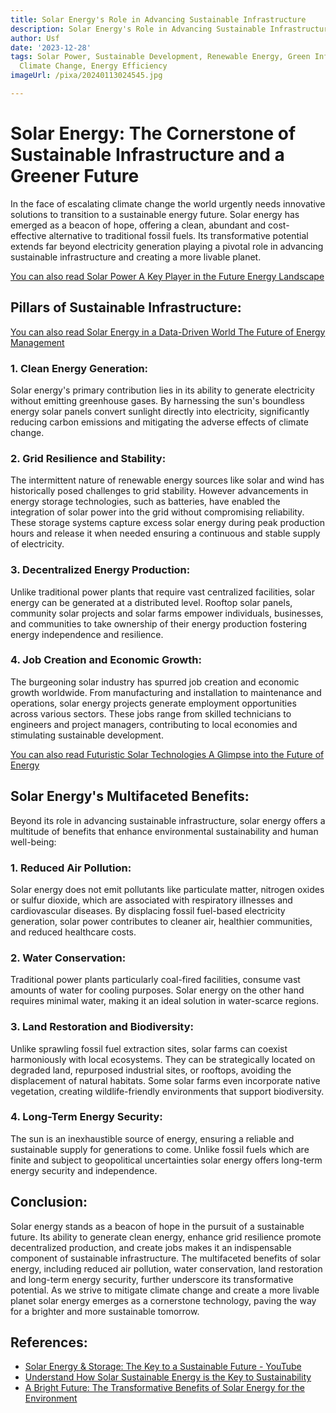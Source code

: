 ```yaml
---
title: Solar Energy's Role in Advancing Sustainable Infrastructure
description: Solar Energy's Role in Advancing Sustainable Infrastructure
author: Usf
date: '2023-12-28'
tags: Solar Power, Sustainable Development, Renewable Energy, Green Infrastructure,
  Climate Change, Energy Efficiency
imageUrl: /pixa/20240113024545.jpg

---
```

# Solar Energy: The Cornerstone of Sustainable Infrastructure and a  Greener Future

In the face  of escalating climate change the world urgently needs  innovative solutions to transition to a sustainable energy future. Solar energy  has emerged  as a  beacon of hope, offering a clean, abundant and cost-effective alternative to traditional fossil fuels. Its transformative potential extends far beyond electricity generation playing a pivotal role in advancing sustainable infrastructure and creating a more livable planet.

[You can also read Solar Power A Key Player  in the Future Energy  Landscape](Solar%20Power%20A%20Key%20Player%20in%20the%20Future%20Energy%20Landscape)


## Pillars of Sustainable Infrastructure:

[You can also read Solar Energy in a Data-Driven  World The Future of Energy Management](Solar%20Energy%20in%20a%20Data-Driven%20World%20The%20Future%20of%20Energy%20Management)


### 1. Clean Energy Generation:

Solar  energy's primary  contribution lies in  its ability to generate electricity without emitting greenhouse gases. By harnessing the sun's boundless  energy solar panels convert sunlight directly into electricity,  significantly reducing carbon  emissions and mitigating  the adverse effects  of climate change.

### 2. Grid Resilience and Stability:

The intermittent nature of renewable energy sources like solar  and wind has historically posed challenges to grid  stability. However advancements in energy storage technologies, such as batteries, have enabled  the integration of solar power into the grid without compromising reliability. These storage  systems capture excess solar energy during peak  production  hours and release it when needed ensuring a continuous and stable supply of electricity.

### 3. Decentralized Energy  Production:

Unlike traditional  power  plants that require vast centralized facilities, solar energy can be generated at a distributed level. Rooftop solar panels, community solar projects and solar farms empower individuals, businesses, and communities to take ownership of their energy production fostering energy independence and resilience.

### 4. Job Creation and Economic Growth:

The burgeoning solar industry  has spurred job creation and economic growth worldwide. From manufacturing and installation to maintenance and operations, solar energy projects generate employment opportunities across various sectors. These jobs range from  skilled technicians to engineers and project managers, contributing  to local economies and stimulating sustainable development.

[You can also read Futuristic Solar Technologies A Glimpse  into  the Future of  Energy](Futuristic%20Solar%20Technologies%20A%20Glimpse%20into%20the%20Future%20of%20Energy)


## Solar  Energy's Multifaceted Benefits:

Beyond its role in advancing  sustainable infrastructure, solar energy offers a multitude of  benefits that enhance environmental sustainability and human well-being:

### 1. Reduced Air Pollution:

Solar energy does not emit pollutants like particulate matter, nitrogen oxides or sulfur dioxide,  which are associated with respiratory illnesses and cardiovascular diseases. By displacing fossil fuel-based electricity generation, solar power  contributes to cleaner air, healthier communities, and reduced  healthcare costs.

###  2. Water  Conservation:

Traditional power plants particularly coal-fired  facilities, consume vast amounts of water for cooling purposes. Solar energy on  the other hand requires minimal  water, making it an  ideal solution in water-scarce regions.

### 3. Land Restoration and Biodiversity:

Unlike sprawling fossil fuel extraction sites, solar farms can coexist harmoniously with local ecosystems. They can be strategically located on degraded land, repurposed industrial sites, or rooftops, avoiding the displacement of  natural habitats. Some solar farms even incorporate native vegetation, creating wildlife-friendly environments that support biodiversity.

### 4. Long-Term Energy Security:

The sun  is an inexhaustible source of  energy, ensuring a reliable and sustainable supply for generations to come. Unlike fossil fuels which are finite and subject to geopolitical uncertainties solar  energy offers long-term energy security and independence.

## Conclusion:

Solar energy stands as a beacon of  hope in the  pursuit of a sustainable future. Its ability to generate  clean energy, enhance grid resilience promote decentralized production, and  create jobs makes  it an indispensable component of sustainable infrastructure. The multifaceted  benefits of solar  energy, including reduced  air pollution, water conservation,  land restoration and long-term energy security, further underscore its transformative potential. As we strive to mitigate climate change and create a more livable planet solar energy emerges as a cornerstone technology, paving  the  way for a brighter and  more sustainable tomorrow.

## References:
- [Solar Energy & Storage: The Key to a Sustainable Future - YouTube](https://youtube.com/watch?v=zDUQdgemXPk)
- [Understand How Solar Sustainable Energy is the Key to Sustainability](https://blog.se.com/sustainability/2023/02/27/understand-how-solar-sustainable-energy-is-the-key-to-sustainability/)
- [A Bright Future: The Transformative Benefits of Solar Energy for the Environment](https://energy5.com/a-bright-future-the-transformative-benefits-of-solar-energy-for-the-environment)
